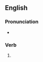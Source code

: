 ==English==

===Pronunciation===
* {{IPA|/ˈbʌdʒɪŋ/|lang=en}}

===Verb===
{{head|en|verb form}}

# {{present participle of|budge|lang=en|nocat=1}}